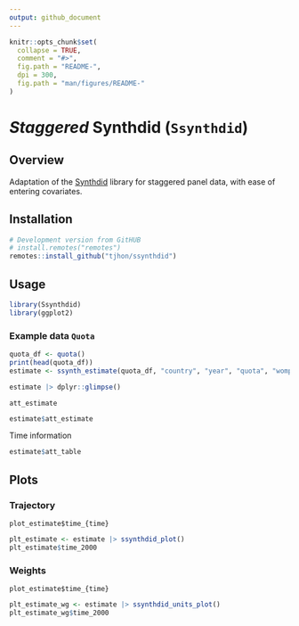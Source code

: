 ```yaml
---
output: github_document
---
```


<!-- README.md is generated from README.Rmd. Please edit that file -->
```r
knitr::opts_chunk$set(
  collapse = TRUE,
  comment = "#>",
  fig.path = "README-",
  dpi = 300,
  fig.path = "man/figures/README-"
)
```

# *Staggered* Synthdid (`Ssynthdid`)

## Overview 

Adaptation of the [Synthdid](https://github.com/synth-inference/synthdid/tree/master) library for staggered panel data, with ease of entering covariates.

## Installation

```r
# Development version from GitHUB
# install.remotes("remotes")
remotes::install_github("tjhon/ssynthdid")
```

## Usage

```r
library(Ssynthdid)
library(ggplot2)
```


### Example data `Quota`

```r
quota_df <- quota()
print(head(quota_df))
estimate <- ssynth_estimate(quota_df, "country", "year", "quota", "womparl")
```

```r
estimate |> dplyr::glimpse()
```

`att_estimate`

```r
estimate$att_estimate
```

Time information

```r
estimate$att_table
```

## Plots

### Trajectory
 
`plot_estimate$time_{time}`

```r
plt_estimate <- estimate |> ssynthdid_plot()
plt_estimate$time_2000
```

### Weights

`plot_estimate$time_{time}`

```r
plt_estimate_wg <- estimate |> ssynthdid_units_plot()
plt_estimate_wg$time_2000
```
